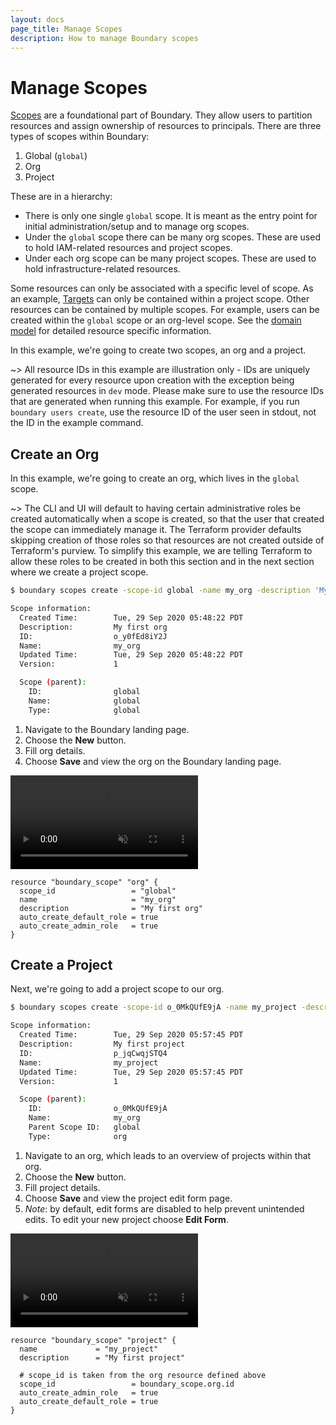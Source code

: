 ```yaml
---
layout: docs
page_title: Manage Scopes
description: How to manage Boundary scopes
---
```


# Manage Scopes

[Scopes](/boundary/docs/concepts/domain-model/scopes) are a foundational part of Boundary. They allow users to partition resources and assign ownership of resources to principals. There are three types of scopes within Boundary:

1. Global (`global`)
2. Org
3. Project

These are in a hierarchy:

- There is only one single `global` scope. It is meant as the entry point for initial administration/setup and to manage org scopes.
- Under the `global` scope there can be many org scopes. These are used to hold IAM-related resources and project scopes.
- Under each org scope can be many project scopes. These are used to hold infrastructure-related resources.

Some resources can only be associated with a specific level of scope. As an example, [Targets](/boundary/docs/concepts/domain-model/targets) can only be contained within a project scope. Other resources can be contained by multiple scopes. For example, users can be created within the `global` scope or an org-level scope. See the [domain model](/boundary/docs/concepts/domain-model) for detailed resource specific information.

In this example, we're going to create two scopes, an org and a project.

~> All resource IDs in this example are illustration only - IDs are uniquely generated for every resource upon creation with the exception being
generated resources in `dev` mode. Please make sure to use the resource IDs that are generated when running this example. For example, if you run
`boundary users create`, use the resource ID of the user seen in stdout, not the ID in the example command.

## Create an Org

In this example, we're going to create an org, which lives in the `global` scope.

~> The CLI and UI will default to having certain administrative roles be created
automatically when a scope is created, so that the user that created the scope
can immediately manage it. The Terraform provider defaults skipping creation of
those roles so that resources are not created outside of Terraform's purview. To
simplify this example, we are telling Terraform to allow these roles to be
created in both this section and in the next section where we create a project
scope.

<Tabs>
<Tab heading="CLI">

```bash
$ boundary scopes create -scope-id global -name my_org -description 'My first org'

Scope information:
  Created Time:        Tue, 29 Sep 2020 05:48:22 PDT
  Description:         My first org
  ID:                  o_y0fEd8iY2J
  Name:                my_org
  Updated Time:        Tue, 29 Sep 2020 05:48:22 PDT
  Version:             1

  Scope (parent):
    ID:                global
    Name:              global
    Type:              global
```

</Tab>
<Tab heading="Admin Console">

1. Navigate to the Boundary landing page.
1. Choose the **New** button.
1. Fill org details.
1. Choose **Save** and view the org on the Boundary landing page.

<video muted playsInline autoPlay loop class="boundary-clickthrough-video">
  <source
    type="video/mp4"
    src="https://www.datocms-assets.com/2885/1605553455-boundary-clickthrough-manage-scopes-create-org-v0-1-2.mp4"
  />
</video>

</Tab>
<Tab heading="Terraform">

```hcl
resource "boundary_scope" "org" {
  scope_id                 = "global"
  name                     = "my_org"
  description              = "My first org"
  auto_create_default_role = true
  auto_create_admin_role   = true
}
```

</Tab>
</Tabs>

## Create a Project

Next, we're going to add a project scope to our org.

<Tabs>
<Tab heading="CLI">

```bash
$ boundary scopes create -scope-id o_0MkQUfE9jA -name my_project -description 'My first project'

Scope information:
  Created Time:        Tue, 29 Sep 2020 05:57:45 PDT
  Description:         My first project
  ID:                  p_jqCwqjSTQ4
  Name:                my_project
  Updated Time:        Tue, 29 Sep 2020 05:57:45 PDT
  Version:             1

  Scope (parent):
    ID:                o_0MkQUfE9jA
    Name:              my_org
    Parent Scope ID:   global
    Type:              org
```

</Tab>
<Tab heading="Admin Console">

1. Navigate to an org, which leads to an overview of projects within that org.
1. Choose the **New** button.
1. Fill project details.
1. Choose **Save** and view the project edit form page.
1. _Note_: by default, edit forms are disabled to help prevent unintended edits. To edit your new project choose **Edit Form**.

<video muted playsInline autoPlay loop class="boundary-clickthrough-video">
  <source
    type="video/mp4"
    src="https://www.datocms-assets.com/2885/1605553491-boundary-clickthrough-manage-scopes-create-project-v0-1-2.mp4"
  />
</video>

</Tab>
<Tab heading="Terraform">

```hcl
resource "boundary_scope" "project" {
  name             = "my_project"
  description      = "My first project"

  # scope_id is taken from the org resource defined above
  scope_id                 = boundary_scope.org.id
  auto_create_admin_role   = true
  auto_create_default_role = true
}
```

</Tab>
</Tabs>
